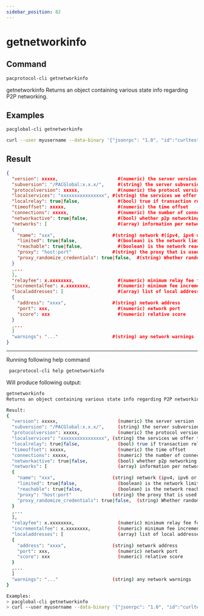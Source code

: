```yaml
---
sidebar_position: 82
---
```


# getnetworkinfo
## Command

```bash
pacprotocol-cli getnetworkinfo
```

getnetworkinfo
Returns an object containing various state info regarding P2P networking.



## Examples
```bash
pacglobal-cli getnetworkinfo 
```

```bash
curl --user myusername --data-binary '{"jsonrpc": "1.0", "id":"curltest", "method": "getnetworkinfo", "params": [] }' -H 'content-type: text/plain;' http://127.0.0.1:1111/
```


## Result
```json
{
  "version": xxxxx,                      #(numeric) the server version
  "subversion": "/PACGlobal:x.x.x/",     #(string) the server subversion string
  "protocolversion": xxxxx,              #(numeric) the protocol version
  "localservices": "xxxxxxxxxxxxxxxx", #(string) the services we offer to the network
  "localrelay": true|false,              #(bool) true if transaction relay is requested from peers
  "timeoffset": xxxxx,                   #(numeric) the time offset
  "connections": xxxxx,                  #(numeric) the number of connections
  "networkactive": true|false,           #(bool) whether p2p networking is enabled
  "networks": [                          #(array) information per network
  {
    "name": "xxx",                     #(string) network #(ipv4, ipv6 or onion)
    "limited": true|false,               #(boolean) is the network limited using -onlynet?
    "reachable": true|false,             #(boolean) is the network reachable?
    "proxy": "host:port"               #(string) the proxy that is used for this network, or empty if none
    "proxy_randomize_credentials": true|false,  #(string) Whether randomized credentials are used
  }
  ,...
  ],
  "relayfee": x.xxxxxxxx,                #(numeric) minimum relay fee for transactions in PAC/kB
  "incrementalfee": x.xxxxxxxx,          #(numeric) minimum fee increment for mempool limiting or BIP 125 replacement in PAC/kB
  "localaddresses": [                    #(array) list of local addresses
  {
    "address": "xxxx",                 #(string) network address
    "port": xxx,                         #(numeric) network port
    "score": xxx                         #(numeric) relative score
  }
  ,...
  ]
  "warnings": "..."                    #(string) any network warnings
}
```


___

Running following help command
```bash
 pacprotocol-cli help getnetworkinfo
```
Will produce following output:


```bash
getnetworkinfo
Returns an object containing various state info regarding P2P networking.

Result:
{
  "version": xxxxx,                      (numeric) the server version
  "subversion": "/PACGlobal:x.x.x/",     (string) the server subversion string
  "protocolversion": xxxxx,              (numeric) the protocol version
  "localservices": "xxxxxxxxxxxxxxxx", (string) the services we offer to the network
  "localrelay": true|false,              (bool) true if transaction relay is requested from peers
  "timeoffset": xxxxx,                   (numeric) the time offset
  "connections": xxxxx,                  (numeric) the number of connections
  "networkactive": true|false,           (bool) whether p2p networking is enabled
  "networks": [                          (array) information per network
  {
    "name": "xxx",                     (string) network (ipv4, ipv6 or onion)
    "limited": true|false,               (boolean) is the network limited using -onlynet?
    "reachable": true|false,             (boolean) is the network reachable?
    "proxy": "host:port"               (string) the proxy that is used for this network, or empty if none
    "proxy_randomize_credentials": true|false,  (string) Whether randomized credentials are used
  }
  ,...
  ],
  "relayfee": x.xxxxxxxx,                (numeric) minimum relay fee for transactions in PAC/kB
  "incrementalfee": x.xxxxxxxx,          (numeric) minimum fee increment for mempool limiting or BIP 125 replacement in PAC/kB
  "localaddresses": [                    (array) list of local addresses
  {
    "address": "xxxx",                 (string) network address
    "port": xxx,                         (numeric) network port
    "score": xxx                         (numeric) relative score
  }
  ,...
  ]
  "warnings": "..."                    (string) any network warnings
}

Examples:
> pacglobal-cli getnetworkinfo 
> curl --user myusername --data-binary '{"jsonrpc": "1.0", "id":"curltest", "method": "getnetworkinfo", "params": [] }' -H 'content-type: text/plain;' http://127.0.0.1:1111/

```

